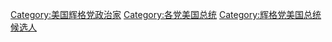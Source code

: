 [[Category:美国辉格党政治家|Category:美国辉格党政治家]]
[[Category:各党美国总统|Category:各党美国总统]]
[[Category:辉格党美国总统候选人|Category:辉格党美国总统候选人]]